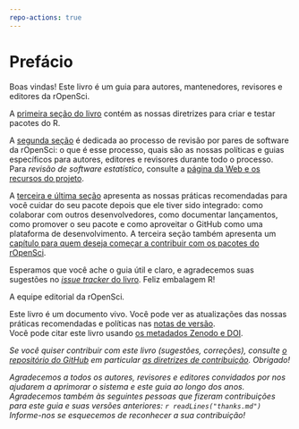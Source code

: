 ```yaml
---
repo-actions: true
---
```


# Prefácio {.unnumbered}

Boas vindas! Este livro é um guia para autores, mantenedores, revisores e editores da rOpenSci.

A [primeira seção do livro](#building) contém as nossas diretrizes para criar e testar pacotes do R.

A [segunda seção](#softwarereviewintro) é dedicada ao processo de revisão por pares de software da rOpenSci: o que é esse processo, quais são as nossas políticas e guias específicos para autores, editores e revisores durante todo o processo. Para *revisão de software estatístico*, consulte a [página da Web e os recursos do projeto](https://ropensci.org/stat-software-review/).

A [terceira e última seção](#collaboration) apresenta as nossas práticas recomendadas para você cuidar do seu pacote depois que ele tiver sido integrado: como colaborar com outros desenvolvedores, como documentar lançamentos, como promover o seu pacote e como aproveitar o GitHub como uma plataforma de desenvolvimento. A terceira seção também apresenta um [capítulo para quem deseja começar a contribuir com os pacotes do rOpenSci](#contributingguide).

Esperamos que você ache o guia útil e claro, e agradecemos suas sugestões no [*issue tracker* do livro](https://github.com/ropensci/dev_guide/issues). Feliz embalagem R!

A equipe editorial da rOpenSci.

Este livro é um documento vivo.
Você pode ver as atualizações das nossas práticas recomendadas e políticas nas [notas de versão](#booknews).  
Você pode citar este livro usando [os metadados Zenodo e DOI](https://doi.org/10.5281/zenodo.2553043).

*Se você quiser contribuir com este livro (sugestões, correções), consulte [o repositório do GitHub](https://github.com/ropensci/dev_guide) em particular [as diretrizes de contribuição](https://github.com/ropensci/dev_guide#contributing). Obrigado!*

*Agradecemos a todos os autores, revisores e editores convidados por nos ajudarem a aprimorar  o  sistema e este guia ao longo dos anos. Agradecemos também às seguintes pessoas que fizeram contribuições para este guia e suas versões anteriores: `r readLines("thanks.md")` Informe-nos se esquecemos de reconhecer a sua contribuição!*


